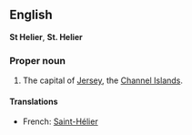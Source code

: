 ==English==
'''St Helier''', '''St. Helier'''

===Proper noun===

#The capital of [[Jersey]], the [[Channel Islands]].

====Translations====

*French: [[Saint-Hélier]]